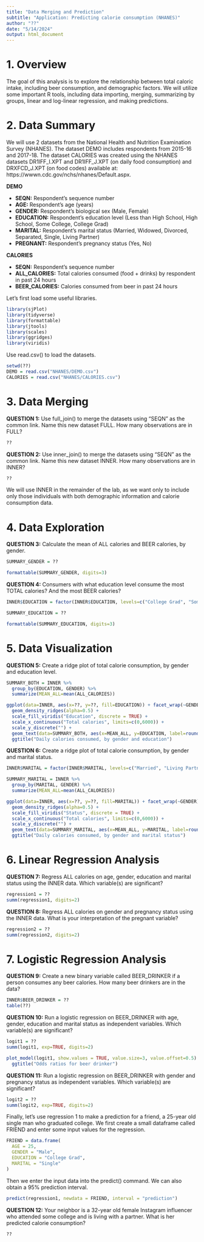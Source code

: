 ```yaml
---
title: "Data Merging and Prediction"
subtitle: "Application: Predicting calorie consumption (NHANES)"
author: "??"
date: "5/14/2024"
output: html_document
---
```


# 1. Overview

The goal of this analysis is to explore the relationship between total caloric intake, including beer consumption, and demographic factors. We will utilize some important R tools, including data importing, merging, summarizing by groups, linear and log-linear regression, and making predictions.

# 2. Data Summary
 
We will use 2 datasets from the National Health and Nutrition Examination Survey (NHANES). The dataset DEMO includes respondents from 2015-16 and 2017-18. The dataset CALORIES was created using the NHANES datasets DR1IFF_I.XPT and DR1IFF_J.XPT (on daily food consumption) and DRXFCD_J.XPT (on food codes) available at: https://wwwn.cdc.gov/nchs/nhanes/Default.aspx.

**DEMO**

* **SEQN:**          Respondent's sequence number
* **AGE:**           Respondent's age (years)
* **GENDER:**        Respondent's biological sex (Male, Female)
* **EDUCATION:**     Respondent's education level (Less than High School, High School, Some College, College Grad)
* **MARITAL:**       Respondent's marital status (Married, Widowed, Divorced, Separated, Single, Living Partner)
* **PREGNANT:**      Respondent's pregnancy status (Yes, No)

**CALORIES**

* **SEQN:**          Respondent's sequence number
* **ALL_CALORIES:**  Total calories consumed (food + drinks) by respondent in past 24 hours     
* **BEER_CALORIES:** Calories consumed from beer in past 24 hours

Let's first load some useful libraries. 
```r
library(sjPlot)
library(tidyverse)
library(formattable)
library(jtools)
library(scales)
library(ggridges)
library(viridis)
```

Use read.csv() to load the datasets.
```r
setwd(??)
DEMO = read.csv("NHANES/DEMO.csv")
CALORIES = read.csv("NHANES/CALORIES.csv")
```

# 3. Data Merging

**QUESTION 1:** Use full_join() to merge the datasets using "SEQN" as the common link. Name this new dataset FULL. How many observations are in FULL?
```r
??
```

**QUESTION 2:** Use inner_join() to merge the datasets using "SEQN" as the common link. Name this new dataset INNER. How many observations are in INNER?
```r
??
```

We will use INNER in the remainder of the lab, as we want only to include only those individuals with both demographic information and calorie consumption data.

# 4. Data Exploration

**QUESTION 3:** Calculate the mean of ALL calories and BEER calories, by gender. 
```r
SUMMARY_GENDER = ??

formattable(SUMMARY_GENDER, digits=3)
```

**QUESTION 4:** Consumers with what education level consume the most TOTAL calories? And the most BEER calories?
```r
INNER$EDUCATION = factor(INNER$EDUCATION, levels=c("College Grad", "Some College", "High School", "Less than High School"))

SUMMARY_EDUCATION = ??

formattable(SUMMARY_EDUCATION, digits=3)
```

# 5. Data Visualization

**QUESTION 5:** Create a ridge plot of total calorie consumption, by gender and education level.
```r
SUMMARY_BOTH = INNER %>%
  group_by(EDUCATION, GENDER) %>%
  summarize(MEAN_ALL=mean(ALL_CALORIES))

ggplot(data=INNER, aes(x=??, y=??, fill=EDUCATION)) + facet_wrap(~GENDER) +
  geom_density_ridges(alpha=0.5) + 
  scale_fill_viridis("Education", discrete = TRUE) +
  scale_x_continuous("Total calories", limits=c(0,6000)) +
  scale_y_discrete("") +
  geom_text(data=SUMMARY_BOTH, aes(x=MEAN_ALL, y=EDUCATION, label=round(MEAN_ALL, digits=0)), nudge_y=0.8) +
  ggtitle("Daily calories consumed, by gender and education")

```

**QUESTION 6:** Create a ridge plot of total calorie consumption, by gender and marital status.
```r
INNER$MARITAL = factor(INNER$MARITAL, levels=c("Married", "Living Partner", "Divorced", "Separated", "Widowed", "Single"))

SUMMARY_MARITAL = INNER %>%
  group_by(MARITAL, GENDER) %>%
  summarize(MEAN_ALL=mean(ALL_CALORIES))

ggplot(data=INNER, aes(x=??, y=??, fill=MARITAL)) + facet_wrap(~GENDER) +
  geom_density_ridges(alpha=0.5) + 
  scale_fill_viridis("Status", discrete = TRUE) +
  scale_x_continuous("Total calories", limits=c(0,6000)) +
  scale_y_discrete("") +
  geom_text(data=SUMMARY_MARITAL, aes(x=MEAN_ALL, y=MARITAL, label=round(MEAN_ALL, digits=0)), nudge_y=0.8) +
  ggtitle("Daily calories consumed, by gender and marital status")
```

# 6. Linear Regression Analysis

**QUESTION 7:** Regress ALL calories on age, gender, education and marital status using the INNER data. Which variable(s) are significant?
```r
regression1 = ??
summ(regression1, digits=2)
```

**QUESTION 8:** Regress ALL calories on gender and pregnancy status using the INNER data. What is your interpretation of the pregnant variable?
```r
regression2 = ??
summ(regression2, digits=2)
```

# 7. Logistic Regression Analysis

**QUESTION 9:** Create a new binary variable called BEER_DRINKER if a person consumes any beer calories. How many beer drinkers are in the data?
```r
INNER$BEER_DRINKER = ??
table(??)
```

**QUESTION 10:** Run a logistic regression on BEER_DRINKER with age, gender, education and marital status as independent variables. Which variable(s) are significant?
```r
logit1 = ??
summ(logit1, exp=TRUE, digits=2)
```

```r
plot_model(logit1, show.values = TRUE, value.size=3, value.offset=0.5) +
  ggtitle("Odds ratios for beer drinker") 
```

**QUESTION 11:** Run a logistic regression on BEER_DRINKER with gender and pregnancy status as independent variables. Which variable(s) are significant?
```r
logit2 = ??
summ(logit2, exp=TRUE, digits=2)
```

Finally, let's use regression 1 to make a prediction for a friend, a 25-year old single man who graduated college. We first create a small dataframe called FRIEND and enter some input values for the regression.
```r
FRIEND = data.frame(
  AGE = 25,
  GENDER = "Male",
  EDUCATION = "College Grad",
  MARITAL = "Single"
)
```

Then we enter the input data into the predict() command. We can also obtain a 95% prediction interval.
```r
predict(regression1, newdata = FRIEND, interval = "prediction")
```

**QUESTION 12:** Your neighbor is a 32-year old female Instagram influencer who attended some college and is living with a partner. What is her predicted calorie consumption?
```r
??
```